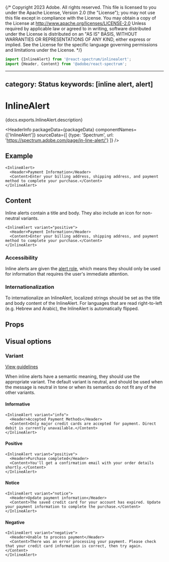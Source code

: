 {/* Copyright 2023 Adobe. All rights reserved.
This file is licensed to you under the Apache License, Version 2.0 (the "License");
you may not use this file except in compliance with the License. You may obtain a copy
of the License at http://www.apache.org/licenses/LICENSE-2.0
Unless required by applicable law or agreed to in writing, software distributed under
the License is distributed on an "AS IS" BASIS, WITHOUT WARRANTIES OR REPRESENTATIONS
OF ANY KIND, either express or implied. See the License for the specific language
governing permissions and limitations under the License. */}



```jsx import
import {InlineAlert} from '@react-spectrum/inlinealert';
import {Header, Content} from '@adobe/react-spectrum';
```

---
category: Status
keywords: [inline alert, alert]
---

# InlineAlert

<PageDescription>{docs.exports.InlineAlert.description}</PageDescription>

<HeaderInfo
  packageData={packageData}
  componentNames={['InlineAlert']}
  sourceData={[
    {type: 'Spectrum', url: 'https://spectrum.adobe.com/page/in-line-alert/'}
  ]} />

## Example

```tsx example
<InlineAlert>
  <Header>Payment Information</Header>
  <Content>Enter your billing address, shipping address, and payment method to complete your purchase.</Content>
</InlineAlert>
```

## Content

Inline alerts contain a title and body. They also include an icon for non-neutral variants.

```tsx example
<InlineAlert variant="positive">
  <Header>Payment Information</Header>
  <Content>Enter your billing address, shipping address, and payment method to complete your purchase.</Content>
</InlineAlert>
```

### Accessibility

Inline alerts are given the [alert role](https://developer.mozilla.org/en-US/docs/Web/Accessibility/ARIA/Roles/alert_role), which means they should only be used for information that requires the user's immediate attention.

### Internationalization

To internationalize an InlineAlert, localized strings should be set as the title and body content of the InlineAlert.
For languages that are read right-to-left (e.g. Hebrew and Arabic), the InlineAlert is automatically flipped.

## Props

<PropTable component={docs.exports.InlineAlert} links={docs.links} />

## Visual options

### Variant
[View guidelines](https://spectrum.adobe.com/page/in-line-alert/#Options)

When inline alerts have a semantic meaning, they should use the appropriate variant.
The default variant is neutral, and should be used when the message is neutral in tone or when its semantics do not fit any of the other variants.

#### Informative

```tsx example
<InlineAlert variant="info">
  <Header>Accepted Payment Methods</Header>
  <Content>Only major credit cards are accepted for payment. Direct debit is currently unavailable.</Content>
</InlineAlert>
```

#### Positive

```tsx example
<InlineAlert variant="positive">
  <Header>Purchase completed</Header>
  <Content>You'll get a confirmation email with your order details shortly.</Content>
</InlineAlert>
```

#### Notice

```tsx example
<InlineAlert variant="notice">
  <Header>Update payment information</Header>
  <Content>The saved credit card for your account has expired. Update your payment information to complete the purchase.</Content>
</InlineAlert>
```

#### Negative

```tsx example
<InlineAlert variant="negative">
  <Header>Unable to process payment</Header>
  <Content>There was an error processing your payment. Please check that your credit card information is correct, then try again.</Content>
</InlineAlert>
```